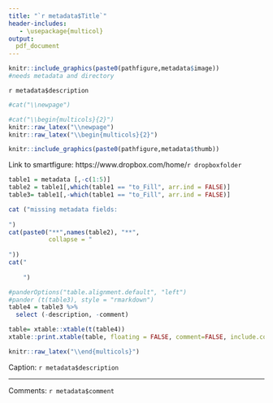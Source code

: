 ```yaml
---
title: "`r metadata$Title`"
header-includes:
   - \usepackage{multicol}
output:
  pdf_document
---
```



```r

knitr::include_graphics(paste0(pathfigure,metadata$image))
#needs metadata and directory
```

`r metadata$description`



```r
#cat("\\newpage")

#cat("\\begin{multicols}{2}")
knitr::raw_latex("\\newpage")
knitr::raw_latex("\\begin{multicols}{2}")
```


```r

knitr::include_graphics(paste0(pathfigure,metadata$thumb))
```



Link to smartfigure: https://www.dropbox.com/home/`r dropboxfolder`


```r
table1 = metadata [,-c(1:5)]
table2 = table1[,which(table1 == "to_Fill", arr.ind = FALSE)]
table3= table1[,-which(table1 == "to_Fill", arr.ind = FALSE)]

cat ("missing metadata fields:
     
")
cat(paste0("**",names(table2), "**",
           collapse = "
           
"))
cat("
    
    ")
```

```r

#panderOptions("table.alignment.default", "left")
#pander (t(table3), style = "rmarkdown")
table4 = table3 %>%
  select (-description, -comment)

table= xtable::xtable(t(table4))
xtable::print.xtable(table, floating = FALSE, comment=FALSE, include.colnames = FALSE)

```

```r
knitr::raw_latex("\\end{multicols}")

```

Caption: `r metadata$description`

---

Comments: `r metadata$comment`


